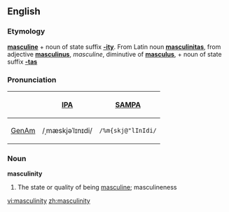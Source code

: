 ==English==

===Etymology===
'''[[masculine]]''' + noun of state suffix '''[[-ity]]'''.  From Latin noun '''[[masculinitas]]''', from adjective '''[[masculinus]]''', ''masculine'', diminutive of '''[[masculus]]''', + noun of state suffix '''[[-tas]]'''

===Pronunciation===
{| border=1 cellpadding=5
! !! [[w:IPA|IPA]] !! [[w:SAMPA|SAMPA]]
|-
! [[GenAm]]
| /ˌmæskjəˈlɪnɪdi/ || <tt>/%m{skj@"lInIdi/</tt>
|}

===Noun===
'''masculinity'''
#The state or quality of being [[masculine]]; masculineness

[[vi:masculinity]]
[[zh:masculinity]]